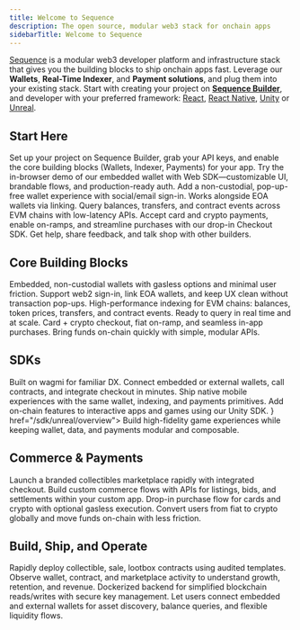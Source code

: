 ---
title: Welcome to Sequence
description: The open source, modular web3 stack for onchain apps
sidebarTitle: Welcome to Sequence
---

[Sequence](https://sequence.xyz/) is a modular web3 developer platform and infrastructure stack that gives you
the building blocks to ship onchain apps fast. Leverage our **Wallets**, **Real-Time Indexer**, and **Payment solutions**,
and plug them into your existing stack. Start with creating your project on **[Sequence Builder](https://sequence.build/)**,
and developer with your preferred framework: [React](/sdk/web/overview), [React Native](/sdk/mobile), [Unity](/sdk/unity/overview)
or [Unreal](/sdk/unreal/overview).

## Start Here
<CardGroup cols={2}>
  <Card title="Create your first project" icon="folder-plus" href="/solutions/builder/getting-started">
    Set up your project on Sequence Builder, grab your API keys, and enable the core building blocks (Wallets, Indexer, Payments) for your app.
  </Card>
  <Card title="Embedded Wallet Demo" icon="gem" href="https://0xsequence.github.io/kit/?mode=waas">
    Try the in-browser demo of our embedded wallet with Web SDK—customizable UI, brandable flows, and production-ready auth.
  </Card>
  <Card title="Quickstart: Wallets" icon="wallet" href="/solutions_old/wallets/embedded-wallet/overview">
    Add a non-custodial, pop-up-free wallet experience with social/email sign-in. Works alongside EOA wallets via linking.
  </Card>
  <Card title="Quickstart: Real-Time Indexer" icon="database" href="/solutions/indexer/overview">
    Query balances, transfers, and contract events across EVM chains with low-latency APIs.
  </Card>
  <Card title="Quickstart: Payments" icon="cart-shopping" href="/sdk/web/guides/checkout">
    Accept card and crypto payments, enable on-ramps, and streamline purchases with our drop-in Checkout SDK.
  </Card>
  <Card title="Join our Community" icon="discord" href="https://discord.com/invite/sequence">
    Get help, share feedback, and talk shop with other builders.
  </Card>
</CardGroup>

## Core Building Blocks
<CardGroup cols={3}>
  <Card title="Wallets" icon="wallet" href="/solutions_old/wallets/embedded-wallet/overview">
    Embedded, non-custodial wallets with gasless options and minimal user friction. Support web2 sign-in, link EOA wallets, and keep UX clean without transaction pop-ups.
  </Card>
  <Card title="Real-Time Indexer" icon="database" href="/solutions/indexer/overview">
    High-performance indexing for EVM chains: balances, token prices, transfers, and contract events. Ready to query in real time and at scale.
  </Card>
  <Card title="Payments" icon="coins" href="/sdk/web/guides/checkout">
    Card + crypto checkout, fiat on-ramp, and seamless in-app purchases. Bring funds on-chain quickly with simple, modular APIs.
  </Card>
</CardGroup>

## SDKs
<CardGroup cols={4}>
  <Card title="Web SDK" icon="code" href="/sdk/web/overview">
    Built on wagmi for familiar DX. Connect embedded or external wallets, call contracts, and integrate checkout in minutes.
  </Card>
  <Card title="React Native" icon="mobile" href="/sdk/mobile">
    Ship native mobile experiences with the same wallet, indexing, and payments primitives.
  </Card>
  <Card title="Unity" icon="unity" href="/sdk/unity/overview">
    Add on-chain features to interactive apps and games using our Unity SDK.
  </Card>
  <Card title="Unreal" icon={<svg width="24" height="24" viewBox="0 0 32 32" xmlns="http://www.w3.org/2000/svg"><path d="M16 0c-8.766 0-15.865 7.161-15.865 16s7.099 16 15.865 16c8.76 0 15.865-7.161 15.865-16s-7.104-16-15.87-16zM16 0.703c4.047 0 7.859 1.594 10.724 4.479 2.859 2.875 4.453 6.766 4.443 10.818 0 4.083-1.578 7.927-4.443 10.818-2.828 2.87-6.693 4.484-10.724 4.479-4.031 0.005-7.896-1.609-10.724-4.479-2.859-2.875-4.458-6.766-4.448-10.818 0-4.083 1.583-7.927 4.443-10.818 2.828-2.875 6.698-4.49 10.729-4.479zM15.203 6.333c-2.583 0.693-4.974 2.021-8.161 5.677s-2.583 6.677-2.583 6.677c0 0 0.88-2.078 2.995-4.266 1.005-1.036 1.75-1.385 2.266-1.385 0.458-0.026 0.844 0.344 0.844 0.802v7.422c0 0.734-0.474 0.896-0.911 0.885-0.37-0.005-0.714-0.135-0.714-0.135 2.172 3.156 7.37 3.599 7.37 3.599l2.281-2.438 0.052 0.047 2.089 1.781c3.823-2.271 5.667-6.479 5.667-6.479-1.708 1.802-2.792 2.224-3.438 2.224-0.573-0.005-0.797-0.339-0.797-0.339-0.031-0.156-0.083-2.417-0.104-4.677-0.021-2.339 0-4.682 0.115-4.688 0.661-1.24 2.766-3.74 2.766-3.74-3.932 0.776-6.073 3.354-6.073 3.354-0.635-0.5-1.927-0.417-1.927-0.417 0.604 0.333 1.208 1.302 1.208 2.104v7.896c0 0-1.318 1.161-2.333 1.161-0.604 0-0.974-0.328-1.177-0.599-0.078-0.104-0.146-0.219-0.198-0.344v-9.75c-0.141 0.104-0.313 0.161-0.484 0.167-0.219 0-0.443-0.109-0.594-0.427-0.115-0.24-0.188-0.599-0.188-1.125 0-1.797 2.031-2.99 2.031-2.99z"/></svg>} href="/sdk/unreal/overview">
    Build high-fidelity game experiences while keeping wallet, data, and payments modular and composable.
  </Card>
</CardGroup>

## Commerce & Payments
<CardGroup cols={2}>
  <Card title="White-Label Marketplace" icon="store" href="/solutions/payments/marketplace/overview">
    Launch a branded collectibles marketplace rapidly with integrated checkout.
  </Card>
  <Card title="Marketplace APIs" icon="folder-plus" href="/solutions/payments/marketplace/custom">
    Build custom commerce flows with APIs for listings, bids, and settlements within your custom app.
  </Card>
  <Card title="Checkout" icon="cart-shopping" href="/sdk/web/guides/checkout">
    Drop-in purchase flow for cards and crypto with optional gasless execution.
  </Card>
  <Card title="Fiat On-ramps" icon="arrows-rotate" href="/sdk/web/guides/on-ramp">
    Convert users from fiat to crypto globally and move funds on-chain with less friction.
  </Card>
</CardGroup>

## Build, Ship, and Operate
<CardGroup cols={2}>
  <Card title="Contracts & Collectibles" icon="gem" href="/solutions/builder/contracts/deploy-an-item-collection">
    Rapidly deploy collectible, sale, lootbox contracts using audited templates.
  </Card>
  <Card title="Analytics" icon="chart-line" href="/solutions/builder/analytics">
    Observe wallet, contract, and marketplace activity to understand growth, retention, and revenue.
  </Card>
  <Card title="Sidekick" icon="coins" href="/solutions/infrastructure/sidekick/overview">
    Dockerized backend for simplified blockchain reads/writes with secure key management.
  </Card>
  <Card title="Wallet Linking" icon="link" href="/sdk/web/overview">
    Let users connect embedded and external wallets for asset discovery, balance queries, and flexible liquidity flows.
  </Card>
</CardGroup>
